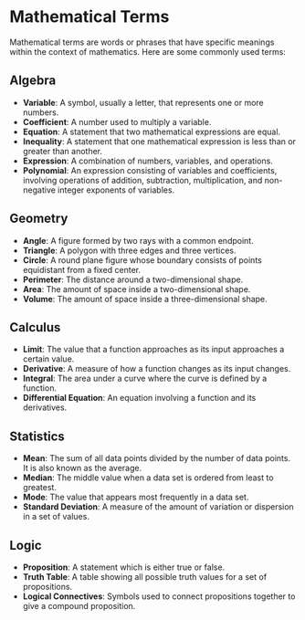 # Mathematical Terms

Mathematical terms are words or phrases that have specific meanings within the context of mathematics. Here are some commonly used terms:

## Algebra

- **Variable**: A symbol, usually a letter, that represents one or more numbers.
- **Coefficient**: A number used to multiply a variable.
- **Equation**: A statement that two mathematical expressions are equal.
- **Inequality**: A statement that one mathematical expression is less than or greater than another.
- **Expression**: A combination of numbers, variables, and operations.
- **Polynomial**: An expression consisting of variables and coefficients, involving operations of addition, subtraction, multiplication, and non-negative integer exponents of variables.

## Geometry

- **Angle**: A figure formed by two rays with a common endpoint.
- **Triangle**: A polygon with three edges and three vertices.
- **Circle**: A round plane figure whose boundary consists of points equidistant from a fixed center.
- **Perimeter**: The distance around a two-dimensional shape.
- **Area**: The amount of space inside a two-dimensional shape.
- **Volume**: The amount of space inside a three-dimensional shape.

## Calculus

- **Limit**: The value that a function approaches as its input approaches a certain value.
- **Derivative**: A measure of how a function changes as its input changes.
- **Integral**: The area under a curve where the curve is defined by a function.
- **Differential Equation**: An equation involving a function and its derivatives.

## Statistics

- **Mean**: The sum of all data points divided by the number of data points. It is also known as the average.
- **Median**: The middle value when a data set is ordered from least to greatest.
- **Mode**: The value that appears most frequently in a data set.
- **Standard Deviation**: A measure of the amount of variation or dispersion in a set of values.

## Logic

- **Proposition**: A statement which is either true or false.
- **Truth Table**: A table showing all possible truth values for a set of propositions.
- **Logical Connectives**: Symbols used to connect propositions together to give a compound proposition.


